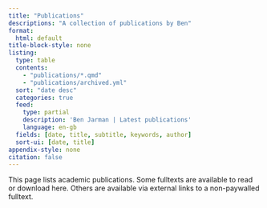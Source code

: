 ```yaml
---
title: "Publications"
descriptions: "A collection of publications by Ben"
format:
  html: default
title-block-style: none
listing:
  type: table
  contents:
    - "publications/*.qmd"
    - "publications/archived.yml"
  sort: "date desc"
  categories: true
  feed:
    type: partial
    description: 'Ben Jarman | Latest publications'
    language: en-gb
  fields: [date, title, subtitle, keywords, author]
  sort-ui: [date, title]
appendix-style: none
citation: false
---
```


::: {.callout-note}
This page lists academic publications. Some fulltexts are available to read or download here. Others are available via external links to a non-paywalled fulltext.
:::